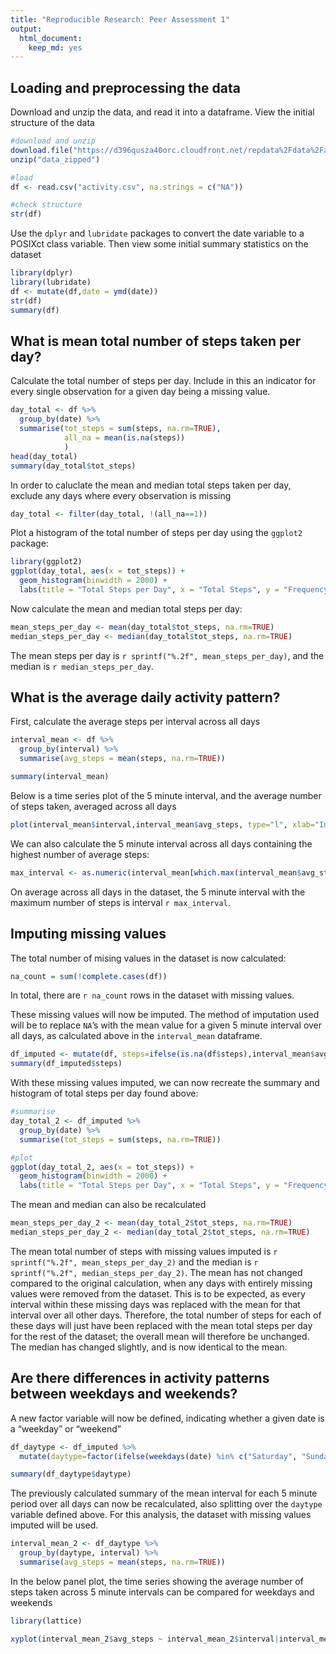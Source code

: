 ```yaml
---
title: "Reproducible Research: Peer Assessment 1"
output: 
  html_document:
    keep_md: yes
---
```



## Loading and preprocessing the data
Download and unzip the data, and read it into a dataframe.  View the initial structure of the data
```r
#download and unzip
download.file("https://d396qusza40orc.cloudfront.net/repdata%2Fdata%2Factivity.zip", destfile = "data_zipped")
unzip("data_zipped")

#load
df <- read.csv("activity.csv", na.strings = c("NA"))

#check structure
str(df)
```
  
Use the `dplyr` and `lubridate` packages to convert the date variable to a POSIXct class variable.  Then view some initial summary statistics on the dataset

```r
library(dplyr)
library(lubridate)
df <- mutate(df,date = ymd(date))
str(df)
summary(df)
```
## What is mean total number of steps taken per day?
Calculate the total number of steps per day.  Include in this an indicator for every single observation for a given day being a missing value.
```r
day_total <- df %>%
  group_by(date) %>%
  summarise(tot_steps = sum(steps, na.rm=TRUE),
            all_na = mean(is.na(steps))
            ) 
head(day_total)
summary(day_total$tot_steps)
```
  In order to caluclate the mean and median total steps taken per day, exclude any days where every observation is missing
```r
day_total <- filter(day_total, !(all_na==1))
```


Plot a histogram of the total number of steps per day using the `ggplot2` package:
```r
library(ggplot2)
ggplot(day_total, aes(x = tot_steps)) +
  geom_histogram(binwidth = 2000) +
  labs(title = "Total Steps per Day", x = "Total Steps", y = "Frequency")
```


Now calculate the mean and median total steps per day:
```r
mean_steps_per_day <- mean(day_total$tot_steps, na.rm=TRUE)
median_steps_per_day <- median(day_total$tot_steps, na.rm=TRUE)
```

The mean steps per day is `r sprintf("%.2f", mean_steps_per_day)`, and the median is `r median_steps_per_day`.

## What is the average daily activity pattern?


First, calculate the average steps per interval across all days
```r
interval_mean <- df %>%
  group_by(interval) %>%
  summarise(avg_steps = mean(steps, na.rm=TRUE))

summary(interval_mean)
```

Below is a time series plot of the 5 minute interval, and the average number of steps taken, averaged across all days

```r
plot(interval_mean$interval,interval_mean$avg_steps, type="l", xlab="Interval", ylab="Number of Steps",main="Average Number of Steps per Day by Interval")
```


We can also calculate the 5 minute interval across all days containing the highest number of average steps:
```r
max_interval <- as.numeric(interval_mean[which.max(interval_mean$avg_steps),1])
```

On average across all days in the dataset, the 5 minute interval with the maximum number of steps is interval `r max_interval`.


## Imputing missing values
The total number of mising values in the dataset is now calculated:
```r
na_count = sum(!complete.cases(df))
```

In total, there are `r na_count` rows in the dataset with missing values.


These missing values will now be imputed.  The method of imputation used will be to replace `NA`'s with the mean value for a given 5 minute interval over all days, as calculated above in the `interval_mean` dataframe.
```r
df_imputed <- mutate(df, steps=ifelse(is.na(df$steps),interval_mean$avg_steps[match(df$interval, interval_mean$interval)],df$steps))
summary(df_imputed$steps)
```


With these missing values imputed, we can now recreate the summary and histogram of total steps per day found above:

```r
#summarise
day_total_2 <- df_imputed %>%
  group_by(date) %>%
  summarise(tot_steps = sum(steps, na.rm=TRUE))

#plot
ggplot(day_total_2, aes(x = tot_steps)) +
  geom_histogram(binwidth = 2000) +
  labs(title = "Total Steps per Day", x = "Total Steps", y = "Frequency")
```



The mean and median can also be recalculated
```r
mean_steps_per_day_2 <- mean(day_total_2$tot_steps, na.rm=TRUE)
median_steps_per_day_2 <- median(day_total_2$tot_steps, na.rm=TRUE)
```


The mean total number of steps with missing values imputed is `r sprintf("%.2f", mean_steps_per_day_2)` and the median is `r sprintf("%.2f", median_steps_per_day_2)`.  The mean has not changed compared to the original calculation, when any days with entirely missing values were removed from the dataset.  This is to be expected, as every interval within these missing days was replaced with the mean for that interval over all other days.  Therefore, the total number of steps for each of these days will just have been replaced with the mean total steps per day for the rest of the dataset; the overall mean will therefore be unchanged.  The median has changed slightly, and is now identical to the mean.


## Are there differences in activity patterns between weekdays and weekends?
A new factor variable will now be defined, indicating whether a given date is a "weekday" or "weekend"

```r
df_daytype <- df_imputed %>%
  mutate(daytype=factor(ifelse(weekdays(date) %in% c("Saturday", "Sunday"),"weekend", "weekday")))

summary(df_daytype$daytype)
```


The previously calculated summary of the mean interval for each 5 minute period over all days can now be recalculated, also splitting over the `daytype` variable defined above.  For this analysis, the dataset with missing values imputed will be used.

```r
interval_mean_2 <- df_daytype %>%
  group_by(daytype, interval) %>%
  summarise(avg_steps = mean(steps, na.rm=TRUE))
```

In the below panel plot, the time series showing the average number of steps taken across 5 minute intervals can be compared for weekdays and weekends

```r
library(lattice)

xyplot(interval_mean_2$avg_steps ~ interval_mean_2$interval|interval_mean_2$daytype, type="l", xlab="Interval", ylab="Number of Steps", main="Average Number of Steps per Day by Interval",layout=c(1,2))
```